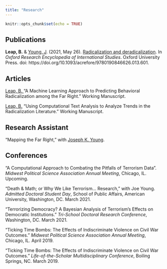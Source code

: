 ```yaml
---
title: "Research"
---
```


```r
knitr::opts_chunk$set(echo = TRUE)
```

## Publications  

<b>Leap, B.</b> & [Young, J](http://fs2.american.edu/jyoung/www/). (2021, May 26). [Radicalization and deradicalization](https://urldefense.com/v3/__https://oxfordre.com/internationalstudies/view/10.1093/acrefore/9780190846626.001.0001/acrefore-9780190846626-e-601__;!!IaT_gp1N!mm2VQflygQPIlEuJb-aN9vyz_mytFe3wQy-sYck9texJ2jDp3Rfp9Di68lr_3j776A$.). In *Oxford Research Encyclopedia of International Studies*. Oxford University Press. doi: https://doi.org/10.1093/acrefore/9780190846626.013.601.

## Articles  
<u>Leap, B. </u> "A Machine Learning Approach to Predicting Behavioral Radicalization among the Far Right." Working Manuscript. 

<u>Leap, B.</u> "Using Computational Text Analysis to Analyze Trends in the Radicalization Literature." Working Manuscript.  

## Research Assistant
"Mapping the Far Right," with [Joseph K. Young](http://fs2.american.edu/jyoung/www/).

## Conferences 
"A Computational Approach to Combating the Pitfalls of Terrorism Data". *Midwest Political Science Association Annual Meeting*, Chicago, IL. Upcoming.

"Death & Math; or Why We Like Terrorism... Research," with Joe Young. *Admitted Doctoral Student Day*, School of Public Affairs, American University, Washington, DC. March 2021.

"Terrorizing Democracy? A Bayesian Analysis of Terrorism's Effects on Democratic Institutions." *Tri-School Doctoral Research Conference*, Washington, DC. March 2021.  

"Ticking Time Bombs: The Effects of Indiscriminate Violence on Civil War Outcomes." *Midwest Political Science Association Annual Meeting*, Chicago, IL. April 2019.  

"Ticking Time Bombs: The Effects of Indiscriminate Violence on Civil War Outcomes." *Life-of-the-Scholar Multidisciplinary Conference*, Boiling Springs, NC. March 2019.  
